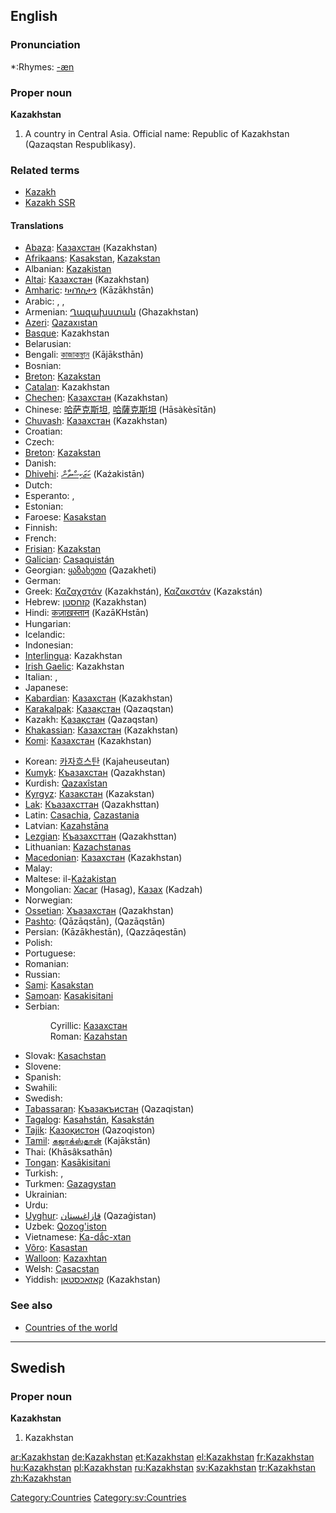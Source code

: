 ==English==
{{wikipedia}}

===Pronunciation===
*:Rhymes: [[Rhymes:English:-æn|-æn]]

===Proper noun===
'''Kazakhstan'''

# A country in Central Asia. Official name: Republic of Kazakhstan (Qazaqstan Respublikasy).

===Related terms===
*[[Kazakh]]
*[[Kazakh SSR]]

====Translations====
{{rfc-level|Translations at L4+ not in L3 POS section (AutoFormat would have corrected level of Related terms)}}
{{trans-top|country in Central Asia}}
*[[Abaza]]: [[Казахстан]] (Kazakhstan)
*[[Afrikaans]]: [[Kasakstan]], [[Kazakstan]]
*Albanian: [[Kazakistan]]
*[[Altai]]: [[Казахстан]] (Kazakhstan)
*[[Amharic]]: [[ካዛኽስታን]] (Kāzākhstān)
* Arabic: {{t|ar|كازاخستان|tr=Kazakhistān|sc=ARchar}}, {{t|ar|قازاقستان|tr=Qazaqistān|sc=ARchar}}, {{t|ar|كازخستان|tr=Kazakhistān|sc=ARchar}}
*Armenian: [[Ղազախստան]] (Ghazakhstan)
*[[Azeri]]: [[Qazaxıstan]]
*[[Basque]]: Kazakhstan
* Belarusian: {{t-|be|Казахстан|tr=Kazakhstan|xs=Belarusian}}
*Bengali: [[কাজাকস্থান]] (Kājāksthān)
*Bosnian: {{t-|bs|Kazahstan|m}}
*[[Breton]]: [[Kazakstan]]
*[[Catalan]]: Kazakhstan
*[[Chechen]]: [[Казахстан]] (Kazakhstan)
*Chinese: [[哈萨克斯坦]], [[哈薩克斯坦]] (Hāsàkèsītǎn)
*[[Chuvash]]: [[Казахстан]] (Kazakhstan)
*Croatian: {{t-|hr|Kazahstan|m}}
* Czech: {{t|cs|Kazachstán}}
*[[Breton]]: [[Kazakstan]]
* Danish: {{t-|da|Kasakhstan}}
*[[Dhivehi]]: [[ކަޒަކިސްތާން]] (Każakistān)
* Dutch: {{t+|nl|Kazachstan}}
* Esperanto: {{t|eo|Kazaĥio|xs=Esperanto}}, {{t|eo|Kazaĥstano|xs=Esperanto}}
* Estonian: {{t-|et|Kasahstan}}
*Faroese: [[Kasakstan]]
* Finnish: {{t+|fi|Kazakstan}}
* French: {{t+|fr|Kazakhstan|m}}
*[[Frisian]]: [[Kazakstan]]
*[[Galician]]: [[Casaquistán]]
*Georgian: [[ყაზახეთი]] (Qazakheti)
* German: {{t|de|Kasachstan|n}}
*Greek: [[Καζαχστάν]] (Kazakhstán), [[Καζακστάν]] (Kazakstán) {{n}}
*Hebrew: [[קזחסטן]] (Kazakhstan)
*Hindi: [[कज़ाख़स्तान]] (KazāKHstān)
* Hungarian: {{t|hu|Kazahsztán}}
* Icelandic: {{t|is|Kasakstan}}
* Indonesian: {{t-|id|Kazakhstan|xs=Indonesian}}
*[[Interlingua]]: Kazakhstan
*[[Irish Gaelic]]: Kazakhstan
* Italian: {{t|it|Kazakistan|m}}, {{t-|it|Kazakstan|m}}
* Japanese: {{t+|ja|カザフスタン|tr=Kazahusutan}}
*[[Kabardian]]: [[Казахстан]] (Kazakhstan)
*[[Karakalpak]]: [[Қазақстан]] (Qazaqstan)
*Kazakh: [[Қазақстан]] (Qazaqstan)
*[[Khakassian]]: [[Казахстан]] (Kazakhstan)
*[[Komi]]: [[Казахстан]] (Kazakhstan)
{{trans-mid}}
*Korean: [[카자흐스탄]] (Kajaheuseutan)
*[[Kumyk]]: [[Къазахстан]] (Qazakhstan)
*Kurdish: [[Qazaxîstan]]
*[[Kyrgyz]]: [[Казакстан]] (Kazakstan)
*[[Lak]]: [[Къазахсттан]] (Qazakhsttan)
*Latin: [[Casachia]], [[Cazastania]]
*Latvian: [[Kazahstāna]]
*[[Lezgian]]: [[Къазахсттан]] (Qazakhsttan)
*Lithuanian: [[Kazachstanas]]
*[[Macedonian]]: [[Казахстан]] (Kazakhstan)
* Malay: {{t-|ms|Kazakhstan|xs=Malay}}
*Maltese: il-[[Każakistan]]
*Mongolian: [[Хасаг]] (Hasag), [[Казах]] (Kadzah)
* Norwegian: {{t-|no|Kasakhstan}}
*[[Ossetian]]: [[Хъазахстан]] (Qazakhstan)
*[[Pashto]]: {{FAchar|[[قازاقستان]]}} (Qāzāqstān), {{FAchar|[[قزاقستان]]}} (Qazāqstān)
*Persian: {{FAchar|[[کازاخستان]]}} (Kāzākhestān), {{FAchar|[[قزاقستان]]}} (Qazzāqestān)
* Polish: {{t+|pl|Kazachstan}}
* Portuguese: {{t|pt|Cazaquistão}}
* Romanian: {{t-|ro|Kazahstan|n}}
* Russian: {{t+|ru|Казахстан|m|tr=Kazakhstán}}
*[[Sami]]: [[Kasakstan]]
*[[Samoan]]: [[Kasakisitani]]
*Serbian:
*:Cyrillic: [[Казахстан#Serbian|Казахстан]] {{m}}
*:Roman: [[Kazahstan#Serbian|Kazahstan]] {{m}}
*Slovak: [[Kasachstan]]
* Slovene: {{t+|sl|Kazahstan}}
* Spanish: {{t|es|Kazajistán|m}}
* Swahili: {{t-|sw|Kazakhstan|xs=Swahili}}
* Swedish: {{t+|sv|Kazakstan}}
*[[Tabassaran]]: [[Къазакъистан]] (Qazaqistan)
*[[Tagalog]]: [[Kasahstán]], [[Kasakstán]]
*[[Tajik]]: [[Қазоқистон]] (Qazoqiston)
*[[Tamil]]: [[கஜாக்ஸ்தான்]] (Kajākstān)
*Thai: {{THchar|[[คาซัคสถาน]]}} (Khāsâksathān)
*[[Tongan]]: [[Kasākisitani]]
* Turkish: {{t|tr|Kazakistan}}, {{t|tr|Kazakeli}}
*Turkmen: [[Gazagystan]]
* Ukrainian: {{t-|uk|Казахстан|tr=Kazakhstan|xs=Ukrainian}}
* Urdu: {{t-|ur|قزاقستان|tr=Qazāqistān|sc=URchar|xs=Urdu}}
*[[Uyghur]]: [[ﻗﺎﺯﺍﻏﯩﺴﺘﺎﻥ]] (Qazaġistan)
*Uzbek: [[Qozog'iston]]
*Vietnamese: [[Ka-dắc-xtan]]
*[[Võro]]: [[Kasastan]]
*[[Walloon]]: [[Kazaxhtan]]
*Welsh: [[Casacstan]]
*Yiddish: [[קאַזאַכסטאַן]] (Kazakhstan)
{{trans-bottom}}

===See also===
*[[Countries of the world]]

----

==Swedish==

===Proper noun===
'''Kazakhstan'''

# Kazakhstan

[[Category:Countries]]
[[Category:sv:Countries]]

[[ar:Kazakhstan]]
[[de:Kazakhstan]]
[[et:Kazakhstan]]
[[el:Kazakhstan]]
[[fr:Kazakhstan]]
[[hu:Kazakhstan]]
[[pl:Kazakhstan]]
[[ru:Kazakhstan]]
[[sv:Kazakhstan]]
[[tr:Kazakhstan]]
[[zh:Kazakhstan]]